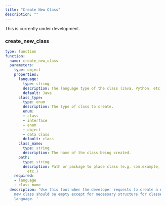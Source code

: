 ```yaml
---
title: "Create New Class"
description: ""
---
```


<Warning>This is currently under development.</Warning>

### create_new_class

```yaml
type: function
function:
  name: create_new_class
  parameters:
    type: object
    properties:
      language:
        type: string
        description: The language type of the class (Java, Python, etc).
        default: Java
      class_type:
        type: enum
        description: The type of class to create.
        enum:
        - class
        - interface
        - enum
        - object
        - data class
        default: class
      class_name:
        type: string
        description: The name of the class being created.
      path:
        type: string
        description: Path or package to place class (e.g. com.example, src/utils/,
          etc.)
    required:
    - language
    - class_name
  description: 'Use this tool when the developer requests to create a new class. The
    new class should be empty except for necessary structure for classes of the given
    language. '
```